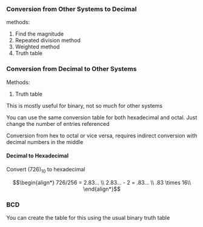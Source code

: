 ### Conversion from Other Systems to Decimal

methods:

1. Find the magnitude
2. Repeated division method
3. Weighted method
4. Truth table

### Conversion from Decimal to Other Systems

Methods:

1. Truth table


This is mostly useful for binary, not so much for other systems

You can use the same conversion table for both hexadecimal and octal. Just change the number of entries referenced

Conversion from hex to octal or vice versa, requires indirect conversion with decimal numbers in the middle

#### Decimal to Hexadecimal

Convert $( 726 )_{10}$ to hexadecimal

$$\begin{align*}
726/256 = 2.83... \\
2.83... - 2 = .83... \\
.83 \times 16\\
\end{align*}$$

### BCD

You can create the table for this using the usual binary truth table
